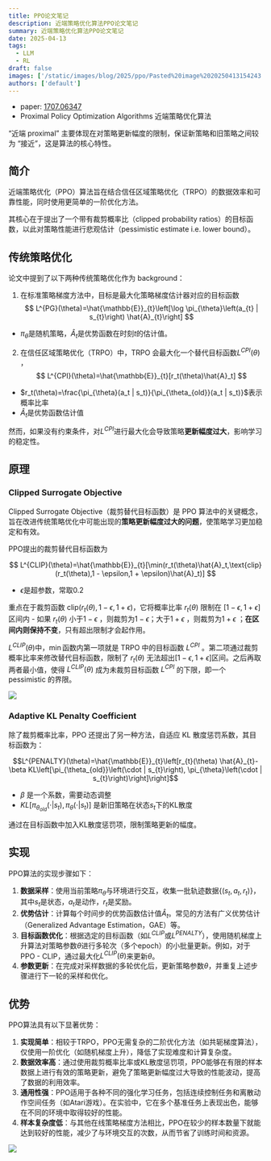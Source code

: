 ```yaml
---
title: PPO论文笔记
description: 近端策略优化算法PPO论文笔记
summary: 近端策略优化算法PPO论文笔记
date: 2025-04-13
tags:
  - LLM
  - RL
draft: false
images: ['/static/images/blog/2025/ppo/Pasted%20image%2020250413154243.png']
authors: ['default']
---
```


- paper: [1707.06347](https://arxiv.org/pdf/1707.06347)
- Proximal Policy Optimization Algorithms 近端策略优化算法

“近端 proximal” 主要体现在对策略更新幅度的限制，保证新策略和旧策略之间较为 “接近”，这是算法的核心特性。

## 简介

近端策略优化（PPO）算法旨在结合信任区域策略优化（TRPO）的数据效率和可靠性能，同时使用更简单的一阶优化方法。

其核心在于提出了一个带有裁剪概率比（clipped probability ratios）的目标函数，以此对策略性能进行悲观估计（pessimistic estimate i.e. lower bound）。

## 传统策略优化

论文中提到了以下两种传统策略优化作为 background：

1. 在标准策略梯度方法中，目标是最大化策略梯度估计器对应的目标函数
   $$
   L^{PG}(\theta)=\hat{\mathbb{E}}_{t}\left[\log \pi_{\theta}\left(a_{t} | s_{t}\right) \hat{A}_{t}\right]
   $$

- $\pi_{\theta}$是随机策略，$\hat{A}_{t}$是优势函数在时刻$t$的估计值。

2. 在信任区域策略优化（TRPO）中，TRPO 会最大化一个替代目标函数$L^{CPI}(\theta)$ ，
   $$
   L^{CPI}(\theta)=\hat{\mathbb{E}}_{t}[r_t(\theta)\hat{A}_t]
   $$

- $r_t(\theta)=\frac{\pi_{\theta}(a_t | s_t)}{\pi_{\theta_{old}}(a_t | s_t)}$表示概率比率
- $\hat{A}_t$是优势函数估计值

然而，如果没有约束条件，对$L^{CPI}$进行最大化会导致策略**更新幅度过大**，影响学习的稳定性。

## 原理

### Clipped Surrogate Objective

Clipped Surrogate Objective（裁剪替代目标函数）是 PPO 算法中的关键概念，旨在改进传统策略优化中可能出现的**策略更新幅度过大的问题**，使策略学习更加稳定和有效。

PPO提出的裁剪替代目标函数为

$$
L^{CLIP}(\theta)=\hat{\mathbb{E}}_{t}[\min(r_t(\theta)\hat{A}_t,\text{clip}(r_t(\theta),1 - \epsilon,1 + \epsilon)\hat{A}_t)]
$$

- $\epsilon$是超参数，常取$0.2$

重点在于裁剪函数 $\text{clip}(r_t(\theta),1 - \epsilon,1 + \epsilon)$，它将概率比率 $r_t(\theta)$ 限制在 $[1 - \epsilon,1 + \epsilon]$ 区间内 - 如果 $r_t(\theta)$ 小于$1 - \epsilon$ ，则裁剪为$1 - \epsilon$；大于$1 + \epsilon$ ，则裁剪为$1 + \epsilon$ ；**在区间内则保持不变**，只有超出限制才会起作用。

$L^{CLIP}(\theta)$中，$\min$函数内第一项就是 TRPO 中的目标函数 $L^{CPI}$ 。第二项通过裁剪概率比率来修改替代目标函数，限制了 $r_t(\theta)$ 无法超出$[1 - \epsilon,1 + \epsilon]$区间。之后再取两者最小值，使得 $L^{CLIP}(\theta)$ 成为未裁剪目标函数 $L^{CPI}$ 的下限，即一个 pessimistic 的界限。

![](/static/images/blog/2025/ppo/Pasted%20image%2020250413152733.png)

### Adaptive KL Penalty Coefficient

除了裁剪概率比率，PPO 还提出了另一种方法，自适应 KL 散度惩罚系数，其目标函数为：

$$L^{PENALTY}(\theta)=\hat{\mathbb{E}}_{t}\left[r_{t}(\theta) \hat{A}_{t}-\beta KL\left[\pi_{\theta_{old}}\left(\cdot | s_{t}\right), \pi_{\theta}\left(\cdot | s_{t}\right)\right]\right]$$

- $\beta$ 是一个系数，需要动态调整
- $KL\left[\pi_{\theta_{old}}\left(\cdot | s_{t}\right), \pi_{\theta}\left(\cdot | s_{t}\right)\right]$ 是新旧策略在状态$s_t$下的KL散度

通过在目标函数中加入KL散度惩罚项，限制策略更新的幅度。

## 实现

PPO算法的实现步骤如下：

1. **数据采样**：使用当前策略$\pi_{\theta}$与环境进行交互，收集一批轨迹数据$\{(s_t, a_t, r_t)\}$，其中$s_t$是状态，$a_t$是动作，$r_t$是奖励。
2. **优势估计**：计算每个时间步的优势函数估计值$\hat{A}_{t}$。常见的方法有广义优势估计（Generalized Advantage Estimation，GAE）等。
3. **目标函数优化**：根据选定的目标函数（如$L^{CLIP}$或$L^{PENALTY}$），使用随机梯度上升算法对策略参数$\theta$进行多轮次（多个epoch）的小批量更新。例如，对于PPO - CLIP，通过最大化$L^{CLIP}(\theta)$来更新$\theta$。
4. **参数更新**：在完成对采样数据的多轮优化后，更新策略参数$\theta$，并重复上述步骤进行下一轮的采样和优化。

## 优势

PPO算法具有以下显著优势：

1. **实现简单**：相较于TRPO，PPO无需复杂的二阶优化方法（如共轭梯度算法），仅使用一阶优化（如随机梯度上升），降低了实现难度和计算复杂度。
2. **数据效率高**：通过使用裁剪概率比率或KL散度惩罚项，PPO能够在有限的样本数据上进行有效的策略更新，避免了策略更新幅度过大导致的性能波动，提高了数据的利用效率。
3. **通用性强**：PPO适用于各种不同的强化学习任务，包括连续控制任务和离散动作空间任务（如Atari游戏）。在实验中，它在多个基准任务上表现出色，能够在不同的环境中取得较好的性能。
4. **样本复杂度低**：与其他在线策略梯度方法相比，PPO在较少的样本数量下就能达到较好的性能，减少了与环境交互的次数，从而节省了训练时间和资源。

![](/static/images/blog/2025/ppo/Pasted%20image%2020250413154243.png)
